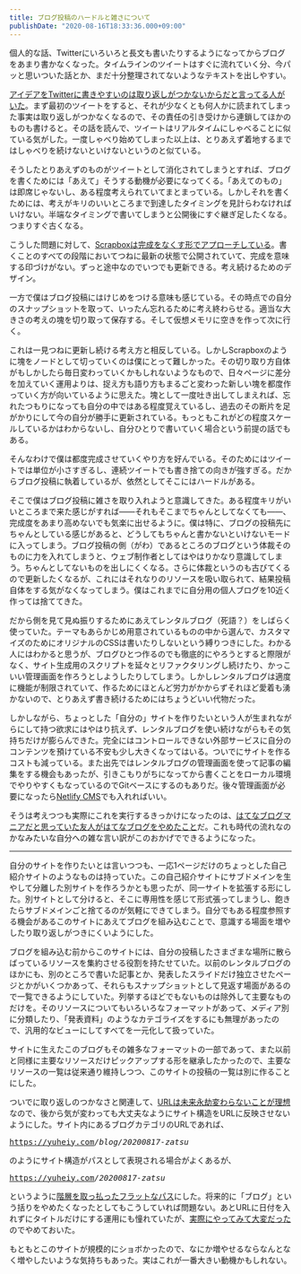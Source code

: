 ```yaml
---
title: ブログ投稿のハードルと雑さについて
publishDate: "2020-08-16T18:33:36.000+09:00"
---
```


個人的な話、Twitterにいろいろと長文も書いたりするようになってからブログをあまり書かなくなった。タイムラインのツイートはすぐに流れていく分、今パッと思いついた話とか、まだ十分整理されてないようなテキストを出しやすい。

[アイデアをTwitterに書きやすいのは取り返しがつかないからだと言ってる人がいた](https://ji-sedai.jp/series/outliner/03.html)。まず最初のツイートをすると、それが少なくとも何人かに読まれてしまった事実は取り返しがつかなくなるので、その責任の引き受けから連鎖してほかのものも書けると。その話を読んで、ツイートはリアルタイムにしゃべることに似ている気がした。一度しゃべり始めてしまった以上は、とりあえず着地するまではしゃべりを続けないといけないというのと似ている。

そうしたとりあえずのものがツイートとして消化されてしまうとすれば、ブログを書くためには「あえて」そうする動機が必要になってくる。「あえてのもの」は即席じゃないし、ある程度考えられていてまとまっている。しかしそれを書くためには、考えがキリのいいところまで到達したタイミングを見計らわなければいけない。半端なタイミングで書いてしまうと公開後にすぐ継ぎ足したくなる。つまりすぐ古くなる。

こうした問題に対して、[Scrapboxは完成をなくす形でアプローチしている](https://scrapbox.io/shokai/%E6%AD%BB%E3%82%93%E3%81%A0%E3%83%86%E3%82%AD%E3%82%B9%E3%83%88%E3%82%92%E7%BD%AE%E3%81%84%E3%81%A6%E3%81%8A%E3%81%8F%E5%80%89%E5%BA%AB%E3%81%AB%E3%81%97%E3%81%AA%E3%81%84)。書くことのすべての段階においてつねに最新の状態で公開されていて、完成を意味する印づけがない。ずっと途中なのでいつでも更新できる。考え続けるためのデザイン。

一方で僕はブログ投稿にはけじめをつける意味も感じている。その時点での自分のスナップショットを取って、いったん忘れるために考え終わらせる。適当な大きさの考えの塊を切り取って保存する。そして仮想メモリに空きを作って次に行く。

これは一見つねに更新し続ける考え方と相反している。しかしScrapboxのように塊をノードとして切っていくのは僕にとって難しかった。その切り取り方自体がもしかしたら毎日変わっていくかもしれないようなもので、日々ページに差分を加えていく運用よりは、捉え方も語り方もまるごと変わった新しい塊を都度作っていく方が向いているように思えた。塊として一度吐き出してしまえれば、忘れたつもりになっても自分の中ではある程度覚えているし、過去のその断片を足がかりにして今の自分が勝手に更新されている。もっともこれがどの程度スケールしているかはわからないし、自分ひとりで書いていく場合という前提の話でもある。

そんなわけで僕は都度完成させていくやり方を好んでいる。そのためにはツイートでは単位が小さすぎるし、連続ツイートでも書き捨ての向きが強すぎる。だからブログ投稿に執着しているが、依然としてそこにはハードルがある。

そこで僕はブログ投稿に雑さを取り入れようと意識してきた。ある程度キリがいいところまで来た感じがすれば&mdash;&mdash;それもそこまでちゃんとしてなくても&mdash;&mdash;、完成度をあまり高めないでも気楽に出せるように。僕は特に、ブログの投稿先にちゃんとしている感じがあると、どうしてもちゃんと書かないといけないモードに入ってしまう。ブログ投稿の側（がわ）であるところのブログという体裁そのものに力を入れてしまうと、ウェブ制作者としてはやはりかなり意識してしまう。ちゃんとしてないものを出しにくくなる。さらに体裁というのも古びてくるので更新したくなるが、これにはそれなりのリソースを吸い取られて、結果投稿自体をする気がなくなってしまう。僕はこれまでに自分用の個人ブログを10近く作っては捨ててきた。

だから側を見て見ぬ振りするためにあえてレンタルブログ（死語？）をしばらく使っていた。テーマもあらかじめ用意されているものの中から選んで、カスタマイズのためにオリジナルのCSSは書いたりしないという縛りつきにした。わかる人にはわかると思うが、ブログひとつ作るのでも徹底的にやろうとすると際限がなく、サイト生成用のスクリプトを延々とリファクタリングし続けたり、かっこいい管理画面を作ろうとしようしたりしてしまう。しかしレンタルブログは適度に機能が制限されていて、作るためにほとんど労力がかからずそれほど愛着も湧かないので、とりあえず書き続けるためにはちょうどいい代物だった。

しかしながら、ちょっとした「自分の」サイトを作りたいという人が生まれながらにして持つ欲求にはやはり抗えず、レンタルブログを使い続けながらもその気持ちだけが膨らんできた。完全にはコントロールできない外部サービスに自分のコンテンツを預けている不安も少し大きくなってはいる。ついでにサイトを作るコストも減っている。また出先ではレンタルブログの管理画面を使って記事の編集をする機会もあったが、引きこもりがちになってから書くことをローカル環境でやりやすくもなっているのでGitベースにするのもありだ。後々管理画面が必要になったら[Netlify CMS](https://www.netlifycms.org/)でも入れればいい。

そうは考えつつも実際にこれを実行するきっかけになったのは、[はてなブログマニアだと思っていた友人がはてなブログをやめたこと](https://rokuzeudon.hatenablog.jp/entry/newblog)だ。これも時代の流れなのかなみたいな自分への雑な言い訳がこのおかげでできるようになった。

---

自分のサイトを作りたいとは言いつつも、一応1ページだけのちょっとした自己紹介サイトのようなものは持っていた。この自己紹介サイトにサブドメインを生やして分離した別サイトを作ろうかとも思ったが、同一サイトを拡張する形にした。別サイトとして分けると、そこに専用性を感じて形式張ってしまうし、飽きたらサブドメインごと捨てるのが気軽にできてしまう。自分でもある程度参照する機会があるこのサイトにあえてブログを組み込むことで、意識する場面を増やしたり取り返しがつきにくいようにした。

ブログを組み込む前からこのサイトには、自分の投稿したさまざまな場所に散らばっているリソースを集約させる役割を持たせていた。以前のレンタルブログのほかにも、別のところで書いた記事とか、発表したスライドだけ独立させたページとかがいくつかあって、それらもスナップショットとして見返す場面があるので一覧できるようにしていた。列挙するほどでもないものは除外して主要なものだけを。そのリソースについてもいろいろなフォーマットがあって、メディア別に分類したり、「発表資料」のようなカテゴライズをするにも無理があったので、汎用的なビューにしてすべてを一元化して扱っていた。

サイトに生えたこのブログもその雑多なフォーマットの一部であって、また以前と同様に主要なリソースだけピックアップする形を継承したかったので、主要なリソースの一覧は従来通り維持しつつ、このサイトの投稿の一覧は別に作ることにした。

ついでに取り返しのつかなさと関連して、[URLは未来永劫変わらないことが理想](https://www.kanzaki.com/docs/Style/URI)なので、後から気が変わっても大丈夫なようにサイト構造をURLに反映させないようにした。サイト内にあるブログカテゴリのURLであれば、

<samp>https://yuheiy.com<em>/blog/20200817-zatsu</em></samp>

のようにサイト構造がパスとして表現される場合がよくあるが、

<samp>https://yuheiy.com<em>/20200817-zatsu</em></samp>

というように[階層を取っ払ったフラットなパス](http://chushoww.blogspot.com/2009/08/um-web.html)にした。将来的に「ブログ」という括りをやめたくなったとしてもこうしていれば問題ない。あとURLに日付を入れずにタイトルだけにする運用にも憧れていたが、[実際にやってみて大変だった](https://standard.shiftbrain.com/)のでやめておいた。

もともとこのサイトが規模的にショボかったので、なにか増やせるならなんとなく増やしたいような気持ちもあった。実はこれが一番大きい動機かもしれない。
